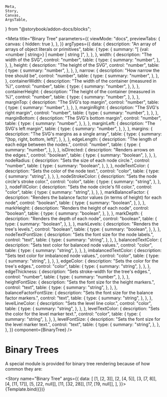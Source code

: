 	Meta,
	Story,
	Canvas,
	ArgsTable,
} from "@storybook/addon-docs/blocks";



<Meta
	title="Binary Tree"
	parameters={{
		viewMode: "docs",
		previewTabs: {
			canvas: { hidden: true },
		},
	}}
	argTypes={{
		data: {
			description: "An array of arrays of object literals or primitives",
			table: {
				type: {
					summary: "[ {val: <number | string>} | number | string ]",
				},
			},
		},
		width: {
			description: "The width of the SVG",
			control: "number",
			table: {
				type: {
					summary: "number",
				},
			},
		},
		height: {
			description: "The height of the SVG",
			control: "number",
			table: {
				type: {
					summary: "number",
				},
			},
		},
		narrow: {
			description: "How narrow the tree should be",
			control: "number",
			table: {
				type: {
					summary: "number",
				},
			},
		},
		containerWidth: {
			description: "The width of the container (measured in %)",
			control: "number",
			table: {
				type: {
					summary: "number",
				},
			},
		},
		containerHeight: {
			description: "The height of the container (measured in %)",
			control: "number",
			table: {
				type: {
					summary: "number",
				},
			},
		},
		marginTop: {
			description: "The SVG's top margin",
			control: "number",
			table: {
				type: {
					summary: "number",
				},
			},
		},
		marginRight: {
			description: "The SVG's right margin",
			control: "number",
			table: {
				type: {
					summary: "number",
				},
			},
		},
		marginBottom: {
			description: "The SVG's bottom margin",
			control: "number",
			table: {
				type: {
					summary: "number",
				},
			},
		},
		marginLeft: {
			description: "The SVG's left margin",
			table: {
				type: {
					summary: "number",
				},
			},
		},
		margins: {
			description: "The SVG's margins as a single array",
			table: {
				type: {
					summary: "[top, right, bottom, left]",
				},
			},
		},
		edgeLength: {
			description: "The length of each edge between the nodes.",
			control: "number",
			table: {
				type: {
					summary: "number",
				},
			},
		},
		isDirected: {
			description: "Renders arrows on the edges.",
			control: "boolean",
			table: {
				type: {
					summary: "boolean",
				},
			},
		},
		nodeRadius: {
			description: "Sets the size of each node circle.",
			control: "number",
			table: {
				type: {
					summary: "boolean",
				},
			},
		},
		nodeTextColor: {
			description: "Sets the color of the node text.",
			control: "color",
			table: {
				type: {
					summary: "string",
				},
			},
		},
		nodeStrokeColor: {
			description: "Sets the node circle's stroke color.",
			control: "color",
			table: {
				type: {
					summary: "string",
				},
			},
		},
		nodeFillColor: {
			description: "Sets the node circle's fill color.",
			control: "color",
			table: {
				type: {
					summary: "string",
				},
			},
		},
		markBalanceFactor: {
			description:
				"Renders the balance factor values (in terms of height) for each node",
			control: "boolean",
			table: {
				type: {
					summary: "boolean",
				},
			},
		},
		markHeight: {
			description: "Renders the height of each node",
			control: "boolean",
			table: {
				type: {
					summary: "boolean",
				},
			},
		},
		markDepth: {
			description: "Renders the depth of each node",
			control: "boolean",
			table: {
				type: {
					summary: "boolean",
				},
			},
		},
		markLevels: {
			description: "Renders the tree's levels.",
			control: "boolean",
			table: {
				type: {
					summary: "boolean",
				},
			},
		},
		nodeTextFontSize: {
			description: "Sets the font size for the node labels.",
			control: "text",
			table: {
				type: {
					summary: "string",
				},
			},
		},
		balancedTextColor: {
			description: "Sets text color for balanced node values.",
			control: "color",
			table: {
				type: {
					summary: "string",
				},
			},
		},
		imbalancedTextColor: {
			description: "Sets text color for imbalanced node values.",
			control: "color",
			table: {
				type: {
					summary: "string",
				},
			},
		},
		edgeColor: {
			description: "Sets the color for the tree's edges.",
			control: "color",
			table: {
				type: {
					summary: "string",
				},
			},
		},
		edgeThickness: {
			description: "Sets stroke-width for the tree's edges.",
			control: "number",
			table: {
				type: {
					summary: "number",
				},
			},
		},
		heightFontSize: {
			description: "Sets the font size for the height markers.",
			control: "text",
			table: {
				type: {
					summary: "string",
				},
			},
		},
		balanceFactorFontSize: {
			description: "Sets the font size for the balance factor markers.",
			control: "text",
			table: {
				type: {
					summary: "string",
				},
			},
		},
		levelLineColor: {
			description: "Sets the level line color.",
			control: "color",
			table: {
				type: {
					summary: "string",
				},
			},
		},
		levelTextColor: {
			description: "Sets the color for the level marker text.",
			control: "color",
			table: {
				type: {
					summary: "string",
				},
			},
		},
		levelFontSize: {
			description: "Sets the font size for the level marker text.",
			control: "text",
			table: {
				type: {
					summary: "string",
				},
			},
		},
	}}
	component={BinaryTree}
/>


# Binary Trees

A special module is provided for binary tree rendering because of how
common they are:

<Story
	name="Binary Tree"
	args={{
		data: [
			[1, [2, 3]],
			[2, [4, 5]],
			[3, [7, 8]],
			[4, [11, 17]],
			[5, [22, null]],
			[11, [32, 28]],
			[17, [19, null]],
		],
	}}>
	{Template.bind({})}
</Story>

<ArgsTable story="Binary Tree" />

